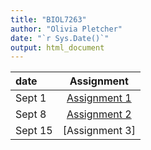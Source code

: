 ```yaml
---
title: "BIOL7263"
author: "Olivia Pletcher"
date: "`r Sys.Date()`"
output: html_document
---
```




|date|Assignment|
|:-| :--:|
|Sept 1| [Assignment 1](Assignment1/assignment1.html)|
|Sept 8| [Assignment 2](Assignment2/Assignment2.html)|
|Sept 15| [Assignment 3]|





